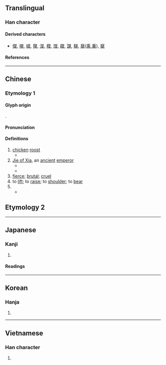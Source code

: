 {{character info}}
==Translingual==

===Han character===
{{Han char|rn=75|rad=木|as=06|sn=10|four=25904|canj=NQD|ids=⿱舛木}}

====Derived characters====
* [[傑]], [[𠹳]], [[嵥]], [[搩]], [[滐]], [[榤]], [[㻧]], [[磔]], [[謋]], [[䮪]], [[椉]]([[乘]],[[乗]]), [[𡩣]]

====References====
{{Han ref|kx=0524.150|dkj=14753|dj=0913.030|hdz=21203.050|uh=6840}}

----

==Chinese==
{{zh-forms}}
===Etymology 1===
====Glyph origin====
{{Han etym}}
{{Han compound|舛|木|c1=p|c2=s|t2=wood|ls=psc}}.

====Pronunciation====
{{zh-pron
|m=jié
|c=git6
|mn=kia̍t
|mc=y
|oc=y
|ma=
|cat=n,pn,adj,v
}}

====Definitions====
{{zh-hanzi}}

# [[chicken]] [[roost]]
#* {{zh-x|雞 棲 于 桀、日 之 夕 矣、羊 牛 下 括。|The fowls roost on their '''perches'''; and in the evening of the day, the goats and cows come down and home;|ref=Shijing}}
# [[w:Jie of Xia|Jie of Xia]], an [[ancient]] [[emperor]]
#* {{zh-x|韋 ^顧 既 伐、^昆吾 ^夏-桀。|Having smitten [the princes of] Wei and Gu, [he smote] [the prince of] Kunwu, and with '''Jie''' of Xia.|ref=Shijing}}
#* {{zh-x|桀 德，惟 乃 弗 作 往 任，是 惟 暴-德 罔 後。|'''Jie'''’s character was such that he did not follow precedents in making appointments, and therefore his character was violent and ruined the future [of his kingdom].|ref=Shujing}}
# [[fierce]]; [[brutal]]; [[cruel]]
# to [[lift]]; to [[raise]]; to [[shoulder]]; to [[bear]]
# {{zh-alt-form|傑|[[outstanding]]; [[hero]]}}
#* {{zh-x|伯 兮 朅{qiè} 兮、邦 之 桀 兮。|My noble husband is how martial-like! The '''hero''' of the country!|ref=Shijing}}

==Etymology 2==
{{zh-see|𠹳}}
{{zh-cat|Individuals}}

----

==Japanese==

===Kanji===
{{ja-kanji|grade=|rs=木06}}

# {{rfdef|ja|sort=木06}}

====Readings====
{{ja-readings
|on=けつ
|kun=はりつけ
}}

----

==Korean==

===Hanja===
{{ko-hanja|걸}}

# {{rfdef|ko|sort=木06}}

----

==Vietnamese==

===Han character===
{{vi-readings|rs=木06|reading=kiệt}}

# {{rfdef|vi|sort=木06}}